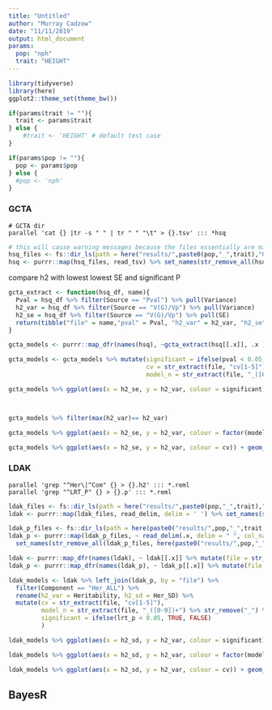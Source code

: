 ```yaml
---
title: "Untitled"
author: "Murray Cadzow"
date: "11/11/2019"
output: html_document
params:
  pop: "nph"
  trait: "HEIGHT"
---
```


```r
library(tidyverse)
library(here)
ggplot2::theme_set(theme_bw())

if(params$trait != ""){
  trait <- params$trait
} else {
    #trait <- 'HEIGHT' # default test case
}

if(params$pop != ""){
  pop <- params$pop
} else {
  #pop <- 'nph'
}

```


### GCTA
```
# GCTA dir
parallel 'cat {} |tr -s " " | tr " " "\t" > {}.tsv' ::: *hsq
```


```r
# this will cause warning messages because the files essentially are missing the last column in the bottom rows
hsq_files <- fs::dir_ls(path = here("results/",paste0(pop,"_",trait),"GCTA"), glob = "*.hsq.tsv")
hsq <- purrr::map(hsq_files, read_tsv) %>% set_names(str_remove_all(hsq_files, here(paste0("results/",pop,"_",trait,"/GCTA//"))))
```


compare h2 with lowest lowest SE and significant P
```r
gcta_extract <- function(hsq_df, name){
  Pval = hsq_df %>% filter(Source == "Pval") %>% pull(Variance)
  h2_var = hsq_df %>% filter(Source == "V(G)/Vp") %>% pull(Variance)
  h2_se = hsq_df %>% filter(Source == "V(G)/Vp") %>% pull(SE)
  return(tibble("file" = name,"pval" = Pval, "h2_var" = h2_var, "h2_se" = h2_se))
}

gcta_models <- purrr::map_dfr(names(hsq), ~gcta_extract(hsq[[.x]], .x ))

gcta_models <- gcta_models %>% mutate(significant = ifelse(pval < 0.05, TRUE, FALSE),
                                      cv = str_extract(file, "cv[1-5]"),
                                      model_n = str_extract(file, "_([0-9])+") %>% str_remove_all("_") %>% as.numeric()) 

gcta_models %>% ggplot(aes(x = h2_se, y = h2_var, colour = significant)) + geom_point() + ggtitle("significant models") + coord_cartesian(ylim = c(0,1), xlim = c(0,1))



gcta_models %>% filter(max(h2_var)== h2_var)
```

```r
gcta_models %>% ggplot(aes(x = h2_se, y = h2_var, colour = factor(model_n))) + geom_point() + ggtitle("Coloured by Model") + coord_cartesian(ylim = c(0,1), xlim = c(0,1)) + facet_wrap(~cv)
```

```r
gcta_models %>% ggplot(aes(x = h2_se, y = h2_var, colour = cv)) + geom_point() + ggtitle("Coloured by Model") + coord_cartesian(ylim = c(0,1), xlim = c(0,1)) + facet_wrap(~model_n) 
```

### LDAK

```
parallel 'grep "^Her\|^Com" {} > {}.h2' ::: *.reml
parallel 'grep "^LRT_P" {} > {}.p' ::: *.reml
```


```r
ldak_files <- fs::dir_ls(path = here("results/",paste0(pop,"_",trait),"/LDAK"), glob = "*.reml.h2")
ldak <- purrr::map(ldak_files, read_delim, delim = ' ') %>% set_names(str_remove_all(ldak_files, here(paste0("results/",pop,"_",trait,"/LDAK/"))))

ldak_p_files <- fs::dir_ls(path = here(paste0("results/",pop,"_",trait,"/LDAK")), glob = "*.p")
ldak_p <- purrr::map(ldak_p_files, ~ read_delim(.x, delim = " ", col_names = c("stat", "lrt_p"))) %>% 
  set_names(str_remove_all(ldak_p_files, here(paste0("results/",pop,"_",trait,"/LDAK/"))))

ldak <- purrr::map_dfr(names(ldak), ~ ldak[[.x]] %>% mutate(file = str_remove(.x, ".h2")))
ldak_p <- purrr::map_dfr(names(ldak_p), ~ ldak_p[[.x]] %>% mutate(file = str_remove(.x, ".p")) %>% select(-stat))

ldak_models <- ldak %>% left_join(ldak_p, by = "file") %>% 
  filter(Component == "Her_ALL") %>% 
  rename(h2_var = Heritability, h2_sd = Her_SD) %>% 
  mutate(cv = str_extract(file, "cv[1-5]"), 
         model_n = str_extract(file, "_([0-9])+") %>% str_remove("_") %>% as.numeric(),
         significant = ifelse(lrt_p < 0.05, TRUE, FALSE)
         )
```


```r
ldak_models %>% ggplot(aes(x = h2_sd, y = h2_var, colour = significant)) + geom_point() + ggtitle("significant models") + coord_cartesian(xlim = c(0,1)) 
```

```r
ldak_models %>% ggplot(aes(x = h2_sd, y = h2_var, colour = factor(model_n))) + geom_point() + ggtitle("Coloured by Model") + coord_cartesian(ylim = c(0,1), xlim = c(0,1)) + facet_wrap(~cv)
```

```r
ldak_models %>% ggplot(aes(x = h2_sd, y = h2_var, colour = cv)) + geom_point() + ggtitle("Coloured by Model") + coord_cartesian(ylim = c(0,1), xlim = c(0,1)) + facet_wrap(~model_n) 
```


## BayesR


